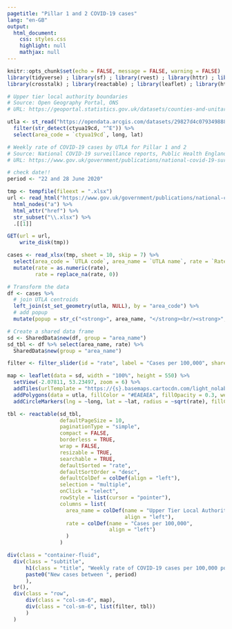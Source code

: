 ```yaml
---
pagetitle: "Pillar 1 and 2 COVID-19 cases"
lang: "en-GB"
output:
  html_document:
    css: styles.css
    highlight: null
    mathjax: null
---
```


```r
knitr::opts_chunk$set(echo = FALSE, message = FALSE, warning = FALSE)
library(tidyverse) ; library(sf) ; library(rvest) ; library(httr) ; library(readxl) ;
library(crosstalk) ; library(reactable) ; library(leaflet) ; library(htmltools) ; library(shiny)

# Upper tier local authority boundaries
# Source: Open Geography Portal, ONS
# URL: https://geoportal.statistics.gov.uk/datasets/counties-and-unitary-authorities-december-2019-boundaries-uk-bgc/data

utla <- st_read("https://opendata.arcgis.com/datasets/29827d4c079349888acd7db3f84e3449_0.geojson") %>% 
  filter(str_detect(ctyua19cd, "^E")) %>% 
  select(area_code = `ctyua19cd`, long, lat)

# Weekly rate of COVID-19 cases by UTLA for Pillar 1 and 2
# Source: National COVID-19 surveillance reports, Public Health England
# URL: https://www.gov.uk/government/publications/national-covid-19-surveillance-reports

# check date!!
period <- "22 and 28 June 2020"

tmp <- tempfile(fileext = ".xlsx")
url <- read_html("https://www.gov.uk/government/publications/national-covid-19-surveillance-reports") %>% 
  html_nodes("a") %>%
  html_attr("href") %>%
  str_subset("\\.xlsx") %>% 
  .[[1]]

GET(url = url,
    write_disk(tmp))

cases <- read_xlsx(tmp, sheet = 10, skip = 7) %>% 
  select(area_code = `UTLA code`, area_name = `UTLA name`, rate = `Rate per 100,000 population`) %>%
  mutate(rate = as.numeric(rate),
         rate = replace_na(rate, 0))

# Transform the data
df <- cases %>% 
  # join UTLA centroids
  left_join(st_set_geometry(utla, NULL), by = "area_code") %>% 
  # add popup
  mutate(popup = str_c("<strong>", area_name, "</strong><br/><strong>", rate, "</strong> cases per 100,000") %>% map(HTML))

# Create a shared data frame
sd <- SharedData$new(df, group = "area_name")
sd_tbl <- df %>% select(area_name, rate) %>%
  SharedData$new(group = "area_name")
```

```r
filter <- filter_slider(id = "rate", label = "Cases per 100,000", sharedData = sd, column = ~rate, step = 1, ticks = FALSE)
```


```r
map <- leaflet(data = sd, width = "100%", height = 550) %>%
  setView(-2.07811, 53.23497, zoom = 6) %>% 
  addTiles(urlTemplate = "https://{s}.basemaps.cartocdn.com/light_nolabels/{z}/{x}/{y}{r}.png", attribution = '&copy; <a href="https://www.openstreetmap.org/copyright">OpenStreetMap</a> contributors &copy; <a href="https://carto.com/attributions">CARTO</a> | <a href="https://www.ons.gov.uk/methodology/geography/licences">Contains OS data © Crown copyright and database right (2020)</a> | Data: <a href="https://www.gov.uk/government/publications/national-covid-19-surveillance-reports" target="_blank">Public Health England</a>') %>%
  addPolygons(data = utla, fillColor = "#EAEAEA", fillOpacity = 0.3, weight = 1, color = "#bdbdbd")  %>% 
  addCircleMarkers(lng = ~long, lat = ~lat, radius = ~sqrt(rate), fillColor = "#57AACB", fillOpacity = 0.8, weight = 1, color = "#FFFFFF", opacity = 1, label = ~popup, labelOptions = labelOptions(style = list("font-weight" = "normal", padding = "3px 8px"), textsize = "13px", direction = "auto"))
```

```r
tbl <- reactable(sd_tbl,
                 defaultPageSize = 10,
                 paginationType = "simple",
                 compact = FALSE,
                 borderless = TRUE,
                 wrap = FALSE,
                 resizable = TRUE,
                 searchable = TRUE,
                 defaultSorted = "rate",
                 defaultSortOrder = "desc",
                 defaultColDef = colDef(align = "left"),
                 selection = "multiple",
                 onClick = "select",
                 rowStyle = list(cursor = "pointer"),
                 columns = list(
                   area_name = colDef(name = "Upper Tier Local Authority",
                                      align = "left"),
                   rate = colDef(name = "Cases per 100,000",
                                 align = "left")
                   )
                 )
```
<main>
```r
div(class = "container-fluid",
  div(class = "subtitle",
      h1(class = "title", "Weekly rate of COVID-19 cases per 100,000 population tested under ", a("Pillar 1 and 2", href = 'https://www.gov.uk/government/publications/coronavirus-covid-19-scaling-up-testing-programmes/coronavirus-covid-19-scaling-up-our-testing-programmes', target = "_blank"), " by Upper Tier Local Authority in England"), 
      paste0("New cases between ", period)
      ),
  br(),
  div(class = "row",
      div(class = "col-sm-6", map),
      div(class = "col-sm-6", list(filter, tbl))
      )
  )
```
</main>
<script>
  // Add aria-label to the crosstalk selection button from the Leaflet map. Map may not have initialised at this point so set up an interval to keep calling until it has
  var updateSelectionButtonFn = setInterval(updateSelectionButton, 100);
  
  function updateSelectionButton() {
    try {
      // We don't have an id or name so have to do it by classname and then check we have the correct button by testing the 'title' attribute
      var arrEasyButtons = document.getElementsByClassName('easy-button-button');
  
      for (var i = 0; i < arrEasyButtons.length; i++) {
        if (arrEasyButtons[i].title == "Make a selection") {
          // set aria-label to describe the function of the button
          arrEasyButtons[i].setAttribute('aria-label', 'Define an area on the map and filter the dataset to only that area.');
          
          clearInterval(updateSelectionButtonFn);  // cancel any further calls to this function as we have completed all actions
        }
      }
    }
    catch(e) {
      clearInterval(updateSelectionButtonFn);   // something went wrong so cancel fn call
    }
  }
  
  
  // Add type="hidden" attribute to all form elements with classname "irs-hidden-input" to remove errors in
  // WAVE due to the inputs not having labels. (NOTE these are elements to hold the values for slider widgets)
  // The controls may not have initialised at this point so set up an interval to keep calling until they have
  var addInputHiddenFn = setInterval(addInputHidden, 500);
  
  function addInputHidden() {
    try {
      var arrHiddenInputs = document.getElementsByClassName('irs-hidden-input');
    
      if (arrHiddenInputs.length > 0) {
        for (var i = 0; i < arrHiddenInputs.length; i++) {
          arrHiddenInputs[i].setAttribute('type', 'hidden');
        }
        
        clearInterval(addInputHiddenFn);   // cancel any further calls to this function as we have completed all actions
      }
    }
    catch(e) {
      clearInterval(addInputHiddenFn);   // something went wrong so cancel fn call
    }
  }
  
  
  // Remove label tags created by crosstalk for the checkboxes and sliders as they cause validation errors,
  // and replace them with fieldsets and legends containing the text of the label
  // Reason for the error is that the 'for' attribute isn't referencing an id of a form control
  // NOTE: the do while loop always references array index 0 because as the elements are removed from the DOM they are also removed from the array
  var arrFormLabels = document.getElementsByClassName('control-label');
  var parent;
  var labelText;
  var newNode;
  var fieldset;
  var legend;
  
  do {
    parent = arrFormLabels[0].parentNode;                   // container of the label
    labelText = arrFormLabels[0].firstChild.textContent;    // get the label text we want to preserve
    
    // create the new fieldset and legend nodes first
    legend = document.createElement('legend');
    legend.appendChild(document.createTextNode(labelText));
    legend.setAttribute('class', 'formGroupHeading');
    fieldset = document.createElement('fieldset');
    fieldset.appendChild(legend);
    
    parent.removeChild(arrFormLabels[0]);   // remove the old label
    
    // Now add all the children of parent to the newly created fieldset
    while (parent.childNodes.length > 0) {
      fieldset.appendChild(parent.childNodes[0]);
    }
    
    parent.appendChild(fieldset);    // add the fieldset to the parent
    
    // For the slider widgets we also need to add an aria-label to describe the purpose of the group
    if (parent.classList.contains('crosstalk-input-slider')) {
      parent.setAttribute('aria-label', 'Slider range control for ' + labelText);
      parent.setAttribute('tabindex', '0');    // allow the slider group to be accessed via tab
    }
  }
  while (arrFormLabels.length > 0);
  
  
  // Add aria-labels to the slider components
  // The inner controls may not have initialised at this point so set up an interval to keep calling until they have
  var slidersFn = setInterval(sliders, 500);
  
  function sliders() {
    try {
      var arrSliders = document.getElementsByClassName('crosstalk-input-slider');   // The div surrounding the control group
    
      var arrMinValues = document.getElementsByClassName('irs-min');          // range min label
      var arrMaxValues = document.getElementsByClassName('irs-max');          // range max label
      var arrFromValues = document.getElementsByClassName('irs-from');        // range from label
      var arrToValues = document.getElementsByClassName('irs-to');            // range to label
      var arrSingleValues = document.getElementsByClassName('irs-single');    // range from - to label
      var arrSliderHandles = document.getElementsByClassName('irs-slider');   // the handles on the sliders
      
      if (arrFromValues.length == arrSliders.length) {
        // We know how many sliders there are on the page as their containers are written into the HTML.
        // The actual slider widgets are dynamically created within them at runtime.
        // If the array lengths match we know that the widgets have all been created
        for (var i = 0; i < arrSliders.length; i++) {
          arrMinValues[i].setAttribute('aria-label', 'Minimum range value');
          arrMaxValues[i].setAttribute('aria-label', 'Maximum range value');
          arrFromValues[i].setAttribute('aria-label', 'Lower range value');
          arrToValues[i].setAttribute('aria-label', 'Upper range value');
          arrSingleValues[i].setAttribute('aria-label', 'Range values');
        }
        
        // these are the slider handles
        for (var i = 0; i < arrSliderHandles.length; i++) {
          arrSliderHandles[i].setAttribute('aria-label', 'slider handle');    // not using role="slider" as unfortunately this control doesn't seem to conform to the WAI-ARIA specification for the slider role
        }
        
        clearInterval(slidersFn);   // cancel any further calls to this function as we have completed all actions
      }
    }
    catch(e) {
      clearInterval(slidersFn);   // something went wrong so cancel fn call
    }
  }
</script>